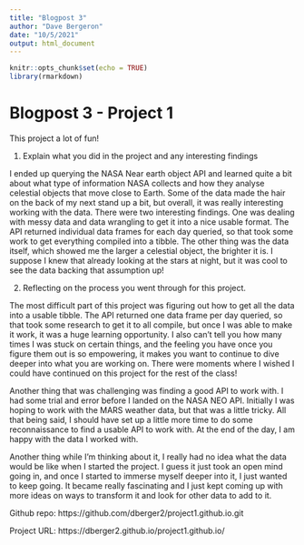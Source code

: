 ```yaml
---
title: "Blogpost 3"
author: "Dave Bergeron"
date: "10/5/2021"
output: html_document
---
```


```r
knitr::opts_chunk$set(echo = TRUE)
library(rmarkdown)
```

# Blogpost 3 - Project 1

This project a lot of fun!

1) Explain what you did in the project and any interesting findings

I ended up querying the NASA Near earth object API and learned quite a bit about what type of information NASA collects and how they analyse celestial objects that move close to Earth.  Some of the data made the hair on the back of my next stand up a bit, but overall, it was really interesting working with the data.  There were two interesting findings.  One was dealing with messy data and data wrangling to get it into a nice usable format.  The API returned individual data frames for each day queried, so that took some work to get everything compiled into a tibble.  The other thing was the data itself, which showed me the larger a celestial object, the brighter it is.  I suppose I knew that already looking at the stars at night, but it was cool to see the data backing that assumption up!

2) Reflecting on the process you went through for this project.

The most difficult part of this project was figuring out how to get all the data into a usable tibble.  The API returned one data frame per day queried, so that took some research to get it to all compile, but once I was able to make it work, it was a huge learning opportunity.  I also can't tell you how many times I was stuck on certain things, and the feeling you have once you figure them out is so empowering, it makes you want to continue to dive deeper into what you are working on.  There were moments where I wished I could have continued on this project for the rest of the class!

Another thing that was challenging was finding a good API to work with.  I had some trial and error before I landed on the NASA NEO API.  Initially I was hoping to work with the MARS weather data, but that was a little tricky.  All that being said, I should have set up a little more time to do some reconnaissance to find a usable API to work with.   At the end of the day, I am happy with the data I worked with.

Another thing while I'm thinking about it, I really had no idea what the data would be like when I started the project.  I guess it just took an open mind going in, and once I started to immerse myself deeper into it, I just wanted to keep going.  It became really fascinating and I just kept coming up with more ideas on ways to transform it and look for other data to add to it.

Github repo:  https://github.com/dberger2/project1.github.io.git

Project URL: https://dberger2.github.io/project1.github.io/